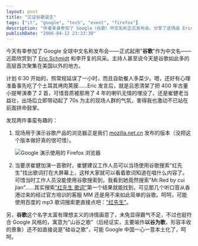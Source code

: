 ```yaml
---
layout: post
title: "见证谷歌诞生"
tags: ["it", "google", "tech", "event", "firefox"]
description: "作者亲身参加了 Google（谷歌）中文名称正式发布会，分享了这场由 Eric Schmidt 和李开复等高管共同出席的盛会见闻。文章记录了活动中的有趣细节，包括吕思清的小提琴演奏、崔健的摇滚表演，以及谷歌员工意外无法使用自家搜索产品的尴尬瞬间。作者还对'谷歌'这个中文名称的诗意与商业含义进行了思考，认为其体现了 Google 的企业风格但霸气不足，并发现活动使用了他参与开发的 Firefox 浏览器版本。"
publishDate: "2006-04-12 23:33:30"
---
```


今天有幸参加了 Google 全球中文名称发布会——正式起用"**谷歌**"作为中文名——近距欣赏到了 [Eric Schmidt](http://www.google.com/intl/zh-CN/corporate/execs.html#eric) 和李开复的风采。主持人甚至说今天是谷歌如此多的高层首次聚集在美国以外的地方。

计划 6:30 开始的，照常规延误了一小时，而且自助餐人多菜少。嗯，还好有心理准备事先吃了个土耳其烤肉荚膜……Eric 发言后，就是吕思清架了把 400 年古董小提琴演奏了 2 首，可惜音质被那用了 4 年的喇叭无情的埋没了。还是崔健老当益壮，出场后立即带动起了 70s 为主的现场人群的气氛，害得我也激动不已站在前面拼命鼓掌。

发现两件事蛮有趣的：

1. 现场用于演示谷歌产品的浏览器正是我们 [mozilla.net.cn](http://www.mozilla.net.cn/) 发布的版本（没把这个版本做好真的很可惜）。

   ![Google 演示使用的 Firefox 浏览器](http://static.flickr.com/55/127543142_f1c65c1155.jpg)

1. 当要求崔健加演一首歌时，崔健建议工作人员可以当场使用谷歌搜索"红先生"找出歌词打在大屏幕上，这样大家就可以看着歌词知道在唱什么内容了。可惜当时工作人员没能使用谷歌搜索到，我看到她竟然搜索"Mr.Red by cui jian"……其实搜索["红先生 歌词"](http://www.google.cn/search?q=%E7%BA%A2%E5%85%88%E7%94%9F+%E6%AD%8C%E8%AF%8D)第一个结果就能找到，可见那几个听口音从香港过来的经过官方培训的客服 MM 还是用不来如此简单的谷歌。呵呵，可能使用百度的 mp3 歌词搜索更直接点吧：["红先生"](http://mp3.baidu.com/m?tn=baidump3lyric&ct=150994944&word=%BA%EC%CF%C8%C9%FA)。

另，**谷歌**这个名字太富有理想主义的诗情画意了，未免显得霸气不足，不过也挺符合 Google 风格的，寓意为"山谷之歌"（后经证实，主要喻作**以谷为歌**，形容丰收的景象）还不如直接说是"硅谷之歌"，可能 Google 中国一心一意本土化了，呵呵。
